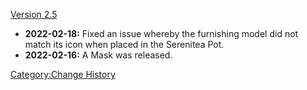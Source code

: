 [[Version 2.5]]
* '''2022-02-18:''' Fixed an issue whereby the furnishing model did not match its icon when placed in the Serenitea Pot.
* '''2022-02-16:''' A Mask was released.
<noinclude>[[Category:Change History]]</noinclude>
